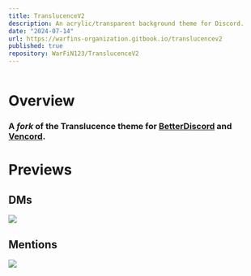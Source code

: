 ```yaml
---
title: TranslucenceV2
description: An acrylic/transparent background theme for Discord.
date: "2024-07-14"
url: https://warfins-organization.gitbook.io/translucencev2
published: true
repository: WarFiN123/TranslucenceV2
---
```


[![]()](https://warfins-organization.gitbook.io/translucencev2)

# **Overview**
### A *fork* of the Translucence theme for [BetterDiscord](https://betterdiscord.app/) and [Vencord](https://vencord.dev).

# **Previews**
## DMs
[![](./TranslucenceV2/DMs.webp)](https://warfins-organization.gitbook.io/translucencev2)

## Mentions
[![](./TranslucenceV2/Mentions.png)](https://warfins-organization.gitbook.io/translucencev2)